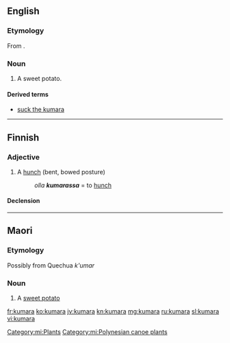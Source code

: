 ==English==

===Etymology===
From {{etyl|mi|en}}.

===Noun===
{{en-noun|kumara|}}

# {{context|New Zealand|lang=en}} A sweet potato.

====Derived terms====
* [[suck the kumara]]

----

==Finnish==

===Adjective===
{{fi-adj||comp=kumarampi|sup=kumarin}}

# A [[hunch]] (bent, bowed posture)
#: ''olla '''kumarassa''''' = to [[hunch]]

====Declension====
{{fi-decl-koira|kumar|||a|}}

----

==Maori==

===Etymology===
Possibly from Quechua ''k'umar''

===Noun===
{{mi-noun}}

# A [[sweet potato]]

[[Category:mi:Plants]]
[[Category:mi:Polynesian canoe plants]]

[[fr:kumara]]
[[ko:kumara]]
[[jv:kumara]]
[[kn:kumara]]
[[mg:kumara]]
[[ru:kumara]]
[[sl:kumara]]
[[vi:kumara]]